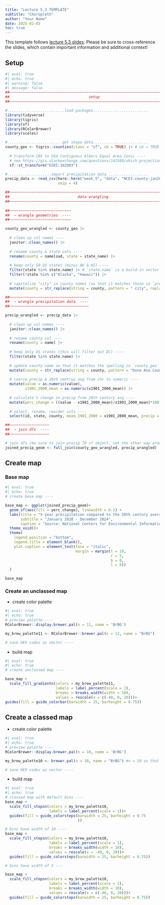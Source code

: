 ```yaml
---
title: "Lecture 5.3 TEMPLATE"
subtitle: "Choropleth"
author: "Your Name"
date: 2025-02-03
toc: true
---
```


::: {.callout-note}
This template follows [lecture 5.3 slides](https://eds-240-data-viz.github.io/course-materials/lecture-slides/lecture5.3-choropleth-slides.html#/title-slide){target="_blank"}. Please be sure to cross-reference the slides, which contain important information and additional context!
:::

## Setup

```r
#| eval: true
#| echo: true
#| warning: false
#| message: false
##~~~~~~~~~~~~~~~~~~~~~~~~~~~~~~~~~~~~~~~~~~~~~~~~~~~~~~~~~~~~~~~~~~~~~~~~~~~~~~
##                                    setup                                 ----
##~~~~~~~~~~~~~~~~~~~~~~~~~~~~~~~~~~~~~~~~~~~~~~~~~~~~~~~~~~~~~~~~~~~~~~~~~~~~~~

#..........................load packages.........................
library(tidyverse)
library(tigris)
library(sf)
library(RColorBrewer)
library(scales)

#.........................get shape data.........................
county_geo <- tigris::counties(class = "sf", cb = TRUE) |> # cb = TRUE to use cartographic boundary files
  
  # transform CRS to USA Contiguous Albers Equal Area Conic ----
  # see https://gis.stackexchange.com/questions/141580/which-projection-is-best-for-mapping-the-contiguous-united-states
  sf::st_transform("ESRI:102003")

#....................import precipitation data...................
precip_data <- read_csv(here::here("week_5", "data", "NCEI-county-jan20-dec24-precip.csv"), 
                        skip = 4)

##~~~~~~~~~~~~~~~~~~~~~~~~~~~~~~~~~~~~~~~~~~~~~~~~~~~~~~~~~~~~~~~~~~~~~~~~~~~~~~
##                               data wrangling                             ----
##~~~~~~~~~~~~~~~~~~~~~~~~~~~~~~~~~~~~~~~~~~~~~~~~~~~~~~~~~~~~~~~~~~~~~~~~~~~~~~
     
##~~~~~~~~~~~~~~~~~~~~~~~~~~~~
##  ~ wrangle geometries  ----
##~~~~~~~~~~~~~~~~~~~~~~~~~~~~

county_geo_wrangled <- county_geo |>
  
  # clean up col names ----
  janitor::clean_names() |>
  
  # rename county & state cols ----
  rename(county = namelsad, state = state_name) |>
  
  # keep only 50 US states (minus AK & HI) ----
  filter(state %in% state.name) |> # `state.name` is a build-in vector of the 50 US States
  filter(!state %in% c("Alaska", "Hawaii")) |> 
  
  # capitalize "city" in county names (so that it matches those in `precip_data`) ----
  mutate(county = str_replace(string = county, pattern = " city", replacement = " City"))

##~~~~~~~~~~~~~~~~~~~~~~~~~~~~~~~~~~~~
##  ~ wrangle precipitation data  ----
##~~~~~~~~~~~~~~~~~~~~~~~~~~~~~~~~~~~~

precip_wrangled <- precip_data |>
  
  # clean up col names ----
  janitor::clean_names() |>
  
  # rename county col ----
  rename(county = name) |>
  
  # keep only US states (this will filter out DC) ----
  filter(state %in% state.name) |> 
  
  # update county name so that it matches the spelling in `county_geo` df ----
  mutate(county = str_replace(string = county, pattern = "Dona Ana County", replacement = "Doña Ana County")) |>
  
  # coerce precip & 20th centruy avg from chr to numeric ----
  mutate(value = as.numeric(value),
         x1901_2000_mean = as.numeric(x1901_2000_mean)) |>
  
  # calculate % change in precip from 20th century avg ----
  mutate(perc_change = ((value - x1901_2000_mean)/x1901_2000_mean)*100) |>
  
  # select, rename, reorder cols ----
  select(id, state, county, mean_1901_2000 = x1901_2000_mean, precip = value, perc_change, anomaly_1901_2000_base_period)

##~~~~~~~~~~~~~~~~~~
##  ~ join dfs  ----
##~~~~~~~~~~~~~~~~~~

# join dfs (be sure to join precip TO sf object, not the other way around; see https://github.com/tidyverse/ggplot2/issues/3936 & https://map-rfun.library.duke.edu/032_thematic_mapping_geom_sf.html)) -------
joined_precip_geom <- full_join(county_geo_wrangled, precip_wrangled) 

```

## Create map

### Base map

```r
#| eval: true
#| echo: true
# create base map ----

base_map <- ggplot(joined_precip_geom)+
  geom_sf(aes(fill = perc_change), linewidth = 0.1) +
  labs(title = "5-year precipitation compared to the 20th century average", 
       subtitle = "January 2020 - December 2024", 
       caption = "Source: National Centers for Environmental Imformation")+
  theme_void()+
  theme(
    legend.position = "bottom", 
    legend.title = element_blank(), 
    plot.caption = element_text(face = "italic", 
                                margin = margin(t = 10, 
                                                r = 5, 
                                                b = 0,
                                                l = 0))
  )

base_map
```

### Create an unclassed map

- create color palette

```r
#| eval: true
#| echo: true
# preview palette ----
RColorBrewer::display.brewer.pal(n = 11, name = 'BrBG')

my_brew_palette11 <- RColorBrewer::brewer.pal(n = 11, name = "BrBG")

# save HEX codes as vector ----
```

- build map

```r
#| eval: true
#| echo: true
# create unclassed map ----

base_map + 
  scale_fill_gradientn(colors = my_brew_palette11, 
                       labels = label_percent(scale = 1), 
                       breaks = breaks_width(width = 10), 
                       values = rescale(x = c(-40, 0, 20)))+
guides(fill = guide_colorbar(barwidth = 25, barheight = 0.75))
```

## Create a classed map

- create color palette

```r
#| eval: true
#| echo: true
# preview palette ----
RColorBrewer::display.brewer.pal(n = 10, name = 'BrBG')

my_brew_palette10 <- brewer.pal(n = 10, name = "BrBG") #n = 10 so that 0 sits at the intersection of two colors so greater or less than values are given a color rather than white gradient like before

# save HEX codes as vector ----
```

- build map

```r
#| eval: true
#| echo: true
# classed map with default bins ----
base_map +
  scale_fill_stepsn(colors = my_brew_palette10, 
                    labels = label_percent(scale = 1))+
  guides(fill = guide_colorsteps(barwidth = 25, barheight = 0.75
                                 ))

# bins have width of 10 ----
base_map +
  scale_fill_stepsn(colors = my_brew_palette10, 
                    labels = label_percent(scale = 1), 
                    breaks = breaks_width(width = 10), 
                    values = rescale(x = -40, 0, 20))+
  guides(fill = guide_colorsteps(barwidth = 25, barheight = 0.75))

# bins have width of 5 ---

base_map +
  scale_fill_stepsn(colors = my_brew_palette10, 
                    labels = label_percent(scale = 1), 
                    breaks = breaks_width(width = 10), 
                    values = rescale(x = c(-40, 0, 20)))+
  guides(fill = guide_colorsteps(barwidth = 25, barheight = 0.75))
```

